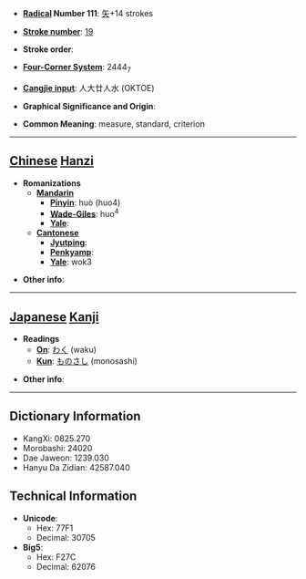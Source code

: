 * '''[[Wiktionary:Chinese radical index| Radical]] Number 111''': [[Wiktionary:Chinese radical index 矢|矢]]+14 strokes

* '''[[Wiktionary:Chinese total strokes index|Stroke number]]''': [[Wiktionary:Chinese total strokes index 19|19]]

* '''Stroke order''': 

* '''[[Wiktionary:Chinese four corner index|Four-Corner System]]''': 2444<sub>7</sub>

* '''[[Wiktionary:Chinese Cangjie index|Cangjie input]]''': 人大廿人水 (OKTOE)

* '''Graphical Significance and Origin''': 

* '''Common Meaning''': measure, standard, criterion

----

== [[Chinese]] [[Hanzi]] ==

* '''Romanizations'''
** '''[[Mandarin]]'''
*** '''[[Pinyin]]''': huò (huo4)
*** '''[[Wade-Giles]]''': huo<sup>4</sup>
*** '''[[Yale]]''': 
** '''[[Cantonese]]'''
*** '''[[Jyutping]]''':
*** '''[[Penkyamp]]''': 
*** '''[[Yale]]''': wok3

* '''Other info''': 

----

== [[Japanese]] [[Kanji]] ==

* '''Readings'''
** '''[[On]]''': [[わく]] (waku)
** '''[[Kun]]''': [[ものさし]] (monosashi)

* '''Other info''':  

----

== Dictionary Information ==

* KangXi: 0825.270
* Morobashi: 24020
* Dae Jaweon: 1239.030
* Hanyu Da Zidian: 42587.040

== Technical Information ==

* '''Unicode''':
** Hex: 77F1
** Decimal: 30705
* '''Big5''':
** Hex: F27C
** Decimal: 62076